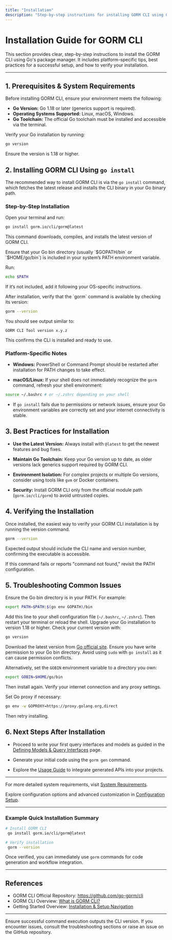 ```yaml
---
title: "Installation"
description: "Step-by-step instructions for installing GORM CLI using Go's package manager. Includes platform-specific tips, best practices, and how to verify your CLI installation with a simple version check."
---
```


# Installation Guide for GORM CLI

This section provides clear, step-by-step instructions to install the GORM CLI using Go's package manager. It includes platform-specific tips, best practices for a successful setup, and how to verify your installation.

---

## 1. Prerequisites & System Requirements

Before installing GORM CLI, ensure your environment meets the following:

- **Go Version:** Go 1.18 or later (generics support is required).
- **Operating Systems Supported:** Linux, macOS, Windows.
- **Go Toolchain:** The official Go toolchain must be installed and accessible via the terminal.

<Tip>
Verify your Go installation by running:

```bash
go version
```

Ensure the version is 1.18 or higher.
</Tip>

## 2. Installing GORM CLI Using `go install`

The recommended way to install GORM CLI is via the `go install` command, which fetches the latest release and installs the CLI binary in your Go binary path.

### Step-by-Step Installation

<Steps>
<Step title="Run the Install Command">
Open your terminal and run:

```bash
go install gorm.io/cli/gorm@latest
```

This command downloads, compiles, and installs the latest version of GORM CLI.
</Step>

<Step title="Verify your PATH">
Ensure that your Go bin directory (usually `$GOPATH/bin` or `$HOME/go/bin`) is included in your system’s PATH environment variable.

Run:

```bash
echo $PATH
```

If it’s not included, add it following your OS-specific instructions.
</Step>

<Step title="Confirm Installation">
After installation, verify that the `gorm` command is available by checking its version:

```bash
gorm --version
```

You should see output similar to:

```
GORM CLI Tool version x.y.z
```

This confirms the CLI is installed and ready to use.
</Step>

</Steps>

### Platform-Specific Notes

- **Windows:** PowerShell or Command Prompt should be restarted after installation for PATH changes to take effect.

- **macOS/Linux:** If your shell does not immediately recognize the `gorm` command, refresh your shell environment:

```bash
source ~/.bashrc # or ~/.zshrc depending on your shell
```

- If `go install` fails due to permissions or network issues, ensure your Go environment variables are correctly set and your internet connectivity is stable.

## 3. Best Practices for Installation

- **Use the Latest Version:** Always install with `@latest` to get the newest features and bug fixes.

- **Maintain Go Toolchain:** Keep your Go version up to date, as older versions lack generics support required by GORM CLI.

- **Environment Isolation:** For complex projects or multiple Go versions, consider using tools like `gvm` or Docker containers.

- **Security:** Install GORM CLI only from the official module path (`gorm.io/cli/gorm`) to avoid untrusted copies.

## 4. Verifying the Installation

Once installed, the easiest way to verify your GORM CLI installation is by running the version command.

```bash
gorm --version
```

Expected output should include the CLI name and version number, confirming the executable is accessible.

If this command fails or reports "command not found," revisit the PATH configuration.

## 5. Troubleshooting Common Issues

<AccordionGroup title="Troubleshooting Installation Issues">
<Accordion title="`gorm` command not found">
Ensure the Go bin directory is in your PATH. For example:

```bash
export PATH=$PATH:$(go env GOPATH)/bin
```

Add this line to your shell configuration file (`~/.bashrc`, `~/.zshrc`). Then restart your terminal or reload the shell.
</Accordion>
<Accordion title="Go version is below 1.18">
Upgrade your Go installation to version 1.18 or higher. Check your current version with:

```bash
go version
```

Download the latest version from [Go official site](https://golang.org/dl/).
</Accordion>
<Accordion title="Permission denied during installation">
Ensure you have write permission to your Go bin directory. Avoid using `sudo` with `go install` as it can cause permission conflicts.

Alternatively, set the `GOBIN` environment variable to a directory you own:

```bash
export GOBIN=$HOME/go/bin
```

Then install again.
</Accordion>
<Accordion title="Network or proxy issues during `go install`">
Verify your internet connection and any proxy settings.

Set Go proxy if necessary:

```bash
go env -w GOPROXY=https://proxy.golang.org,direct
```

Then retry installing.
</Accordion>
</AccordionGroup>

## 6. Next Steps After Installation

- Proceed to write your first query interfaces and models as guided in the [Defining Models & Query Interfaces](https://docs.example.com/getting-started/your-first-code-generation/defining-models-interfaces) page.

- Generate your initial code using the `gorm gen` command.

- Explore the [Usage Guide](https://docs.example.com/guides/core-workflows/using-generated-apis) to integrate generated APIs into your projects.


---

For more detailed system requirements, visit [System Requirements](https://docs.example.com/getting-started/installation-and-setup/system-requirements).

Explore configuration options and advanced customization in [Configuration Setup](https://docs.example.com/getting-started/installation-and-setup/configuration-setup).


---

### Example Quick Installation Summary

```bash
# Install GORM CLI
 go install gorm.io/cli/gorm@latest

# Verify installation
 gorm --version
```

Once verified, you can immediately use `gorm` commands for code generation and workflow integration.

---

## References

- GORM CLI Official Repository: https://github.com/go-gorm/cli
- GORM CLI Overview: [What is GORM CLI?](https://docs.example.com/overview/product-intro-and-value/what-is-gorm-cli)
- Getting Started Overview: [Installation & Setup Navigation](https://docs.example.com/getting-started/installation-and-setup/installation)

---

<Check>
Ensure successful command execution outputs the CLI version. If you encounter issues, consult the troubleshooting sections or raise an issue on the GitHub repository.
</Check>
